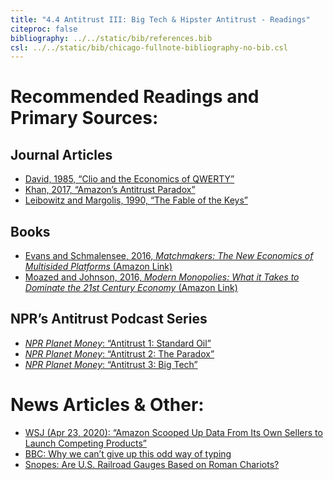 ```yaml
---
title: "4.4 Antitrust III: Big Tech & Hipster Antitrust - Readings"
citeproc: false
bibliography: ../../static/bib/references.bib
csl: ../../static/bib/chicago-fullnote-bibliography-no-bib.csl
---
```


# Recommended Readings and Primary Sources:

## Journal Articles

- [<i class="fas fa-file-pdf"></i> David, 1985, "Clio and the Economics of QWERTY"](/readings/David-1985.pdf)
- [<i class="fas fa-file-pdf"></i> Khan, 2017, "Amazon's Antitrust Paradox"](/readings/Khan-2017.pdf)
- [<i class="fas fa-file-pdf"></i> Leibowitz and Margolis, 1990, "The Fable of the Keys"](/readings/Leibowitz-Margolis-1990.pdf)

## Books

- [<i class="fas fas fa-book"></i> Evans and Schmalensee, 2016, *Matchmakers: The New Economics of Multisided Platforms* (Amazon Link)](https://www.amazon.com/Matchmakers-New-Economics-Multisided-Platforms-ebook/dp/B01BO6QMCI/)
- [<i class="fas fas fa-book"></i> Moazed and Johnson, 2016, *Modern Monopolies: What it Takes to Dominate the 21st Century Economy* (Amazon Link)](https://www.amazon.com/Modern-Monopolies-Dominate-Century-Economy-ebook/dp/B017RC8CBC/)

## NPR's Antitrust Podcast Series

- [<i class="fas fa-podcast"></i> *NPR Planet Money*: "Antitrust 1: Standard Oil"](https://www.npr.org/sections/money/2019/02/15/695131832/antitrust-1-standard-oil)
- [<i class="fas fa-podcast"></i> *NPR Planet Money*: "Antitrust 2: The Paradox"](https://www.npr.org/sections/money/2019/02/20/696342011/antitrust-2-the-paradox)
- [<i class="fas fa-podcast"></i> *NPR Planet Money*: "Antitrust 3: Big Tech"](https://www.npr.org/sections/money/2019/02/22/697170790/antitrust-3-big-tech)

# News Articles & Other:

- [<i class="fas fa-external-link-square-alt"></i> WSJ (Apr 23, 2020): "Amazon Scooped Up Data From Its Own Sellers to Launch Competing Products"](https://www.wsj.com/articles/amazon-scooped-up-data-from-its-own-sellers-to-launch-competing-products-11587650015)
- [<i class="fas fa-external-link-square-alt"></i> BBC: Why we can’t give up this odd way of typing](https://www.bbc.com/worklife/article/20180521-why-we-cant-give-up-this-odd-way-of-typing)
- [<i class="fas fa-external-link-square-alt"></i> Snopes: Are U.S. Railroad Gauges Based on Roman Chariots?](https://www.snopes.com/fact-check/railroad-gauge-chariots/)